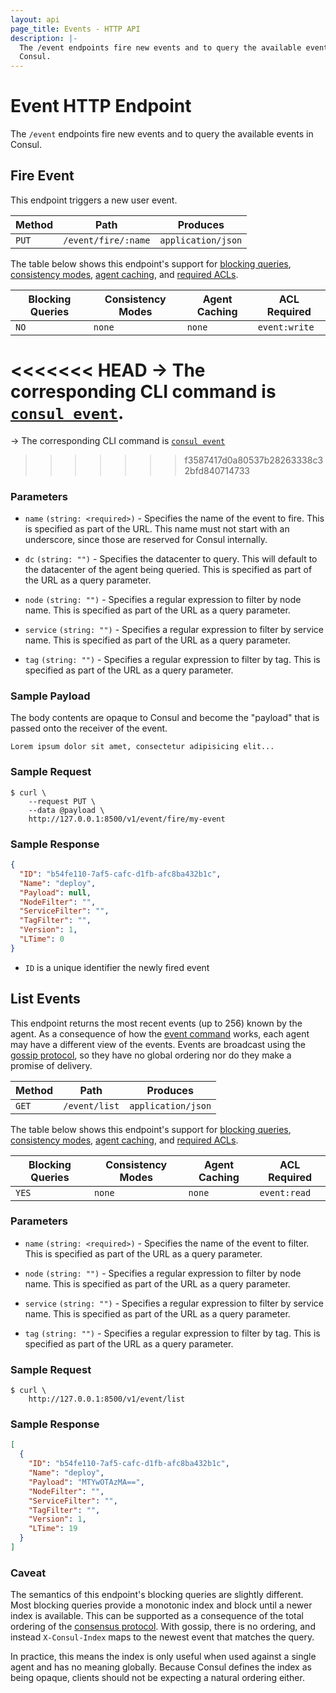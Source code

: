 ```yaml
---
layout: api
page_title: Events - HTTP API
description: |-
  The /event endpoints fire new events and to query the available events in
  Consul.
---
```


# Event HTTP Endpoint

The `/event` endpoints fire new events and to query the available events in
Consul.

## Fire Event

This endpoint triggers a new user event.

| Method | Path                | Produces           |
| ------ | ------------------- | ------------------ |
| `PUT`  | `/event/fire/:name` | `application/json` |

The table below shows this endpoint's support for
[blocking queries](/api/features/blocking),
[consistency modes](/api/features/consistency),
[agent caching](/api/features/caching), and
[required ACLs](/api#authentication).

| Blocking Queries | Consistency Modes | Agent Caching | ACL Required  |
| ---------------- | ----------------- | ------------- | ------------- |
| `NO`             | `none`            | `none`        | `event:write` |

<<<<<<< HEAD
-> The corresponding CLI command is [`consul event`](/commands/event).
=======
-> The corresponding CLI command is [`consul event`](https://www.consul.io/commands/event)
>>>>>>> f3587417d0a80537b28263338c32bfd840714733

### Parameters

- `name` `(string: <required>)` - Specifies the name of the event to fire. This
  is specified as part of the URL. This name must not start with an underscore,
  since those are reserved for Consul internally.

- `dc` `(string: "")` - Specifies the datacenter to query. This will default to
  the datacenter of the agent being queried. This is specified as part of the
  URL as a query parameter.

- `node` `(string: "")` - Specifies a regular expression to filter by node name.
  This is specified as part of the URL as a query parameter.

- `service` `(string: "")` - Specifies a regular expression to filter by service
  name. This is specified as part of the URL as a query parameter.

- `tag` `(string: "")` - Specifies a regular expression to filter by tag. This
  is specified as part of the URL as a query parameter.

### Sample Payload

The body contents are opaque to Consul and become the "payload" that is passed
onto the receiver of the event.

```text
Lorem ipsum dolor sit amet, consectetur adipisicing elit...
```

### Sample Request

```shell-session
$ curl \
    --request PUT \
    --data @payload \
    http://127.0.0.1:8500/v1/event/fire/my-event
```

### Sample Response

```json
{
  "ID": "b54fe110-7af5-cafc-d1fb-afc8ba432b1c",
  "Name": "deploy",
  "Payload": null,
  "NodeFilter": "",
  "ServiceFilter": "",
  "TagFilter": "",
  "Version": 1,
  "LTime": 0
}
```

- `ID` is a unique identifier the newly fired event

## List Events

This endpoint returns the most recent events (up to 256) known by the agent. As a
consequence of how the [event command](/commands/event) works, each
agent may have a different view of the events. Events are broadcast using the
[gossip protocol](/docs/internals/gossip), so they have no global ordering
nor do they make a promise of delivery.

| Method | Path          | Produces           |
| ------ | ------------- | ------------------ |
| `GET`  | `/event/list` | `application/json` |

The table below shows this endpoint's support for
[blocking queries](/api/features/blocking),
[consistency modes](/api/features/consistency),
[agent caching](/api/features/caching), and
[required ACLs](/api#authentication).

| Blocking Queries | Consistency Modes | Agent Caching | ACL Required |
| ---------------- | ----------------- | ------------- | ------------ |
| `YES`            | `none`            | `none`        | `event:read` |

### Parameters

- `name` `(string: <required>)` - Specifies the name of the event to filter.
  This is specified as part of the URL as a query parameter.

- `node` `(string: "")` - Specifies a regular expression to filter by node name.
  This is specified as part of the URL as a query parameter.

- `service` `(string: "")` - Specifies a regular expression to filter by service
  name. This is specified as part of the URL as a query parameter.

- `tag` `(string: "")` - Specifies a regular expression to filter by tag. This
  is specified as part of the URL as a query parameter.

### Sample Request

```shell-session
$ curl \
    http://127.0.0.1:8500/v1/event/list
```

### Sample Response

```json
[
  {
    "ID": "b54fe110-7af5-cafc-d1fb-afc8ba432b1c",
    "Name": "deploy",
    "Payload": "MTYwOTAzMA==",
    "NodeFilter": "",
    "ServiceFilter": "",
    "TagFilter": "",
    "Version": 1,
    "LTime": 19
  }
]
```

### Caveat

The semantics of this endpoint's blocking queries are slightly different. Most
blocking queries provide a monotonic index and block until a newer index is
available. This can be supported as a consequence of the total ordering of the
[consensus protocol](/docs/internals/consensus). With gossip, there is no
ordering, and instead `X-Consul-Index` maps to the newest event that matches the
query.

In practice, this means the index is only useful when used against a single
agent and has no meaning globally. Because Consul defines the index as being
opaque, clients should not be expecting a natural ordering either.
